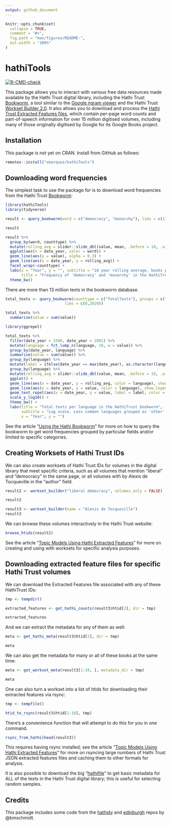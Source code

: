 ```yaml
---
output: github_document
---
```


<!-- README.md is generated from README.Rmd. Please edit that file -->

```r
knitr::opts_chunk$set(
  collapse = TRUE,
  comment = "#>",
  fig.path = "man/figures/README-",
  out.width = "100%"
)
```

# hathiTools

<!-- badges: start -->
[![R-CMD-check](https://github.com/xmarquez/hathiTools/workflows/R-CMD-check/badge.svg)](https://github.com/xmarquez/hathiTools/actions)
<!-- badges: end -->

This package allows you to interact with various free data resources made available by the Hathi Trust digital library, including the Hathi Trust [Bookworm](https://bookworm.htrc.illinois.edu/develop/), a tool similar to the [Google ngram viewer](https://books.google.com/ngrams) and the Hathi Trust [Workset Builder 2.0](https://solr2.htrc.illinois.edu/solr-ef/). It also allows you to download and process the [Hathi Trust Extracted Features files](https://analytics.hathitrust.org/datasets), which contain per-page word counts and part-of-speech information for over 15 million digitised volumes, including many of those originally digitised by Google for its Google Books project. 

## Installation

This package is not yet on CRAN. Install from GitHub as follows:

``` r
remotes::install("xmarquez/hathiTools")
```

## Downloading word frequencies

The simplest task to use the package for is to download word frequencies from the Hathi Trust [Bookworm](https://bookworm.htrc.illinois.edu/develop/):

```r
library(hathiTools)
library(tidyverse)

result <- query_bookworm(word = c("democracy", "monarchy"), lims = c(1760, 2000), counttype = c("WordsPerMillion", "TextPercent"))

result

result %>%
  group_by(word, counttype) %>%
  mutate(rolling_avg = slider::slide_dbl(value, mean, .before = 10, .after = 10)) %>%
  ggplot(aes(x = date_year, color = word)) +
  geom_line(aes(y = value), alpha = 0.3) +
  geom_line(aes(x = date_year, y = rolling_avg)) +
  facet_wrap(~counttype) +
  labs(x = "Year", y = "", subtitle = "10 year rolling average, books published between 1760-2000",
       title = "Frequency of 'democracy' and 'monarchy' in the HathiTrust corpus") +
  theme_bw()

```

There are more than 13 million texts in the bookworm database.

```r
total_texts <- query_bookworm(counttype = c("TotalTexts"), groups = c("date_year", "language"),
                          lims = c(0,2020))

total_texts %>%
  summarise(value = sum(value))

library(ggrepel)

total_texts %>%
  filter(date_year > 1500, date_year < 2001) %>%
  mutate(language = fct_lump_n(language, 10, w = value)) %>%
  group_by(date_year, language) %>%
  summarise(value = sum(value)) %>%
  group_by(language) %>%
  mutate(label = ifelse(date_year == max(date_year), as.character(language), NA_character_)) %>%
  group_by(language) %>%
  mutate(rolling_avg = slider::slide_dbl(value, mean, .before = 10, .after = 10)) %>%
  ggplot() +
  geom_line(aes(x = date_year, y = rolling_avg, color = language), show.legend = FALSE) +
  geom_line(aes(x = date_year, y = value, color = language), show.legend = FALSE, alpha = 0.3) +
  geom_text_repel(aes(x = date_year, y = value, label = label, color = language), show.legend = FALSE) +
  scale_y_log10() +
  theme_bw() +
  labs(title = "Total texts per language in the HathiTrust bookworm", 
       subtitle = "Log scale. Less common languages grouped as 'other'. 10 year rolling average.", 
       x = "Year", y = "")
```

See the article "[Using the Hathi Bookworm](articles/using_the_hathi_bookworm)" for more on how to query the bookworm to get word frequencies grouped by particular fields and/or limited to specific categories.

## Creating Worksets of Hathi Trust IDs

We can also create worksets of Hathi Trust IDs for volumes in the digital library that meet specific criteria, such as all volumes that mention "liberal" and "democracy" in the same page, or all volumes with by Alexis de Tocqueville in the "author" field. 

```r

result2 <- workset_builder("liberal democracy", volumes_only = FALSE)

result2
```
```r
result3 <- workset_builder(name = "Alexis de Tocqueville")
result3
```

We can browse these volumes interactively in the Hathi Trust website:

```r
browse_htids(result2)
```

See the article "[Topic Models Using Hathi Extracted Features](topic_models_using_hathi_ef)" for more on creating and using with worksets for specific analysis purposes.

## Downloading extracted feature files for specific Hathi Trust volumes

We can download the Extracted Features file associated with any of these HathiTrust IDs:

```r

tmp <- tempdir() 

extracted_features <- get_hathi_counts(result3$htid[2], dir = tmp)

extracted_features
```

And we can extract the metadata for any of them as well:

```r
meta <- get_hathi_meta(result3$htid[2], dir = tmp)

meta
```

We can also get the metadata for many or all of these books at the same time:

```r
meta <- get_workset_meta(result3[1:10, ], metadata_dir = tmp)

meta
```

One can also turn a workset into a list of htids for downloading their extracted features via rsync:

```r
tmp <- tempfile()

htid_to_rsync(result3$htid[1:10], tmp)
```

There's a convenience function that will attempt to do this for you in one command.

```r
rsync_from_hathi(head(result3))
```

This requires having rsync installed; see the article "[Topic Models Using Hathi Extracted Features](topic_models_using_hathi_ef)" for more on rsyncing large numbers of Hathi Trust JSON extracted features files and caching them to other formats for analysis.

It is also possible to download the big "[hathifile](https://www.hathitrust.org/hathifiles)" to get basic metadata for ALL of the texts in the Hathi Trust digital library; this is useful for selecting random samples.

## Credits

This package includes some code from the [hathidy](https://github.com/HumanitiesDataAnalysis/hathidy) and [edinburgh](https://github.com/bmschmidt/edinburgh/) repos by @bmschmidt.
